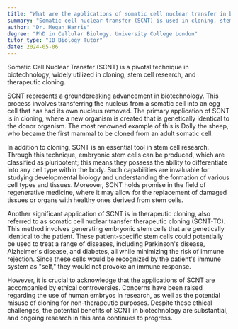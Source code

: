 ```yaml
---
title: "What are the applications of somatic cell nuclear transfer in biotechnology?"
summary: "Somatic cell nuclear transfer (SCNT) is used in cloning, stem cell research, and therapeutic cloning in biotechnology."
author: "Dr. Megan Harris"
degree: "PhD in Cellular Biology, University College London"
tutor_type: "IB Biology Tutor"
date: 2024-05-06
---
```


Somatic Cell Nuclear Transfer (SCNT) is a pivotal technique in biotechnology, widely utilized in cloning, stem cell research, and therapeutic cloning.

SCNT represents a groundbreaking advancement in biotechnology. This process involves transferring the nucleus from a somatic cell into an egg cell that has had its own nucleus removed. The primary application of SCNT is in cloning, where a new organism is created that is genetically identical to the donor organism. The most renowned example of this is Dolly the sheep, who became the first mammal to be cloned from an adult somatic cell.

In addition to cloning, SCNT is an essential tool in stem cell research. Through this technique, embryonic stem cells can be produced, which are classified as pluripotent; this means they possess the ability to differentiate into any cell type within the body. Such capabilities are invaluable for studying developmental biology and understanding the formation of various cell types and tissues. Moreover, SCNT holds promise in the field of regenerative medicine, where it may allow for the replacement of damaged tissues or organs with healthy ones derived from stem cells.

Another significant application of SCNT is in therapeutic cloning, also referred to as somatic cell nuclear transfer therapeutic cloning (SCNT-TC). This method involves generating embryonic stem cells that are genetically identical to the patient. These patient-specific stem cells could potentially be used to treat a range of diseases, including Parkinson's disease, Alzheimer's disease, and diabetes, all while minimizing the risk of immune rejection. Since these cells would be recognized by the patient's immune system as "self," they would not provoke an immune response.

However, it is crucial to acknowledge that the applications of SCNT are accompanied by ethical controversies. Concerns have been raised regarding the use of human embryos in research, as well as the potential misuse of cloning for non-therapeutic purposes. Despite these ethical challenges, the potential benefits of SCNT in biotechnology are substantial, and ongoing research in this area continues to progress.
    